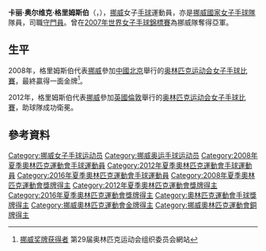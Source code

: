 {{Infobox handball biography
| name                = 卡丽·奥尔维克·格里姆斯伯<br/>{{lang|no|Kari Aalvik Grimsbø}}
| image               = [[File:Kari_Grimsboe_05-03-2009-2.jpg|200px]]
| fullname            =
| nationality         = 
| birth_date          = {{Birth date and age|1985|1|4}}<ref name=Olympic>{{cite web|title=Overview - Kari Aalvik Grimsbo|url=http://www.london2012.com/athlete/grimsbo-kari-aalvik-1044086/|publisher=Official site of the London 2012 Olympic and Paralympic Games|deadurl=yes|archiveurl=https://archive.is/20130111041254/www.london2012.com/athlete/grimsbo-kari-aalvik-1044086/|archivedate=2013-01-11|accessdate=2012-08-18}}</ref>
| birth_place         = {{NOR}}[[卑爾根|卑爾根]]
| height              = {{height|m=1.80}}
| weight              = 
| position            = [[守門員|守門員]]
| nickname            =
| currentclub         = {{flagicon|DEN}} Team Esbjerg
| clubnumber          = 12
| youthyears          = 
| youthclubs          = 
| years               = 2010-
| clubs               = {{flagicon|DEN}} Team Esbjerg
| nationalyears       = 2005-
| nationalteam        = {{hbw|NOR}}
| nationalcaps(goals) = 156 (1)
| ntupdate            = 
| title               =
| titleyears          =
| titleplace          =
| medaltable          = 
{{MedalCountry | {{NOR}} }}
{{MedalSport | 女子[[手球|手球]]}}
{{MedalCompetition|[[奧林匹克運動會|奧林匹克運動會]]}}
{{MedalGold  | [[2008年夏季奧林匹克運動會|2008年 北京]] | [[2008年夏季奧林匹克運動會女子手球比賽|女子隊際]]}}
{{MedalGold  | [[2012年夏季奧林匹克運動會|2012年 倫敦]] | [[2012年夏季奧林匹克運動會男子手球比賽|女子隊際]]}}
{{MedalBronze| [[2016年夏季奧林匹克運動會|2016年 里約熱內盧]] | [[2016年夏季奧林匹克運動會女子手球比賽|女子隊際]]}}
{{MedalCompetition|[[世界女子手球錦標賽|世界女子手球錦標賽]]}}
{{MedalSilver| [[2007年世界女子手球錦標賽|2007年 法國]] | 女子隊際}}
{{MedalGold  | [[2011年世界女子手球錦標賽|2011年 巴西]] | 女子隊際}}
{{MedalGold  | [[2015年世界女子手球錦標賽|2015年 丹麥]] | 女子隊際}}
{{MedalCompetition|[[歐洲女子手球錦標賽|歐洲女子手球錦標賽]]}}
{{MedalGold  | [[2006年歐洲女子手球錦標賽|2006年 瑞典]] | 女子隊際}}
{{MedalGold  | [[2008年歐洲女子手球錦標賽|2008年 馬其頓]] | 女子隊際}}
{{MedalGold  | [[2010年歐洲女子手球錦標賽|2010年 丹麥 / 挪威]] | 女子隊際}}
}}
'''卡丽·奥尔维克·格里姆斯伯'''（{{lang-no|Kari Aalvik Grimsbø}}，{{bd|1985年|1月4日}}），[[挪威|挪威]]女子[[手球|手球]]運動員，亦是[[挪威國家女子手球隊|挪威國家女子手球隊]]隊員，司職[[守門員|守門員]]。曾在[[2007年世界女子手球錦標賽|2007年世界女子手球錦標賽]]為挪威隊奪得亞軍。

== 生平 ==
2008年，格里姆斯伯代表[[2008年夏季奥林匹克运动会挪威代表团|挪威]]參加[[中國|中國]][[北京|北京]]舉行的[[2008年夏季奥林匹克运动会|奥林匹克运动会]][[2008年夏季奧林匹克運動會女子手球比賽|女子手球比賽]]，最終贏得一面金牌<ref>[http://ipv6.beijing2008.cn/myresults/WRM/CHI/INF/GL/92A/NOR_T.shtml 挪威奖牌获得者]{{dead link|date=2017年11月 |bot=InternetArchiveBot | fix-attempted=yes }} 第29届奥林匹克运动会组织委员会網站</ref>。

2012年，格里姆斯伯代表[[2012年夏季奥林匹克运动会挪威代表团|挪威]]參加[[英國|英國]][[倫敦|倫敦]]舉行的[[2012年夏季奥林匹克运动会|奥林匹克运动会]][[2012年夏季奧林匹克運動會女子手球比賽|女子手球比賽]]，助球隊成功衛冕。

==參考資料==
{{Reflist}}

{{2008年夏季奧運會挪威國家女子手球隊}}
{{2011年世界女子手球錦標賽挪威國家女子手球隊}}
{{2012年夏季奧運會挪威國家女子手球隊}}
{{2015年世界女子手球錦標賽挪威國家女子手球隊}}
{{Commons|Kari Aalvik Grimsbø}}

{{DEFAULTSORT:Grimsbo, Kari Aalvik}}
[[Category:挪威女子手球运动员|Category:挪威女子手球运动员]]
[[Category:挪威奥运手球运动员|Category:挪威奥运手球运动员]]
[[Category:2008年夏季奧林匹克運動會手球運動員|Category:2008年夏季奧林匹克運動會手球運動員]]
[[Category:2012年夏季奧林匹克運動會手球運動員|Category:2012年夏季奧林匹克運動會手球運動員]]
[[Category:2016年夏季奧林匹克運動會手球運動員|Category:2016年夏季奧林匹克運動會手球運動員]]
[[Category:2008年夏季奧林匹克運動會獎牌得主|Category:2008年夏季奧林匹克運動會獎牌得主]]
[[Category:2012年夏季奧林匹克運動會獎牌得主|Category:2012年夏季奧林匹克運動會獎牌得主]]
[[Category:2016年夏季奧林匹克運動會獎牌得主|Category:2016年夏季奧林匹克運動會獎牌得主]]
[[Category:奧林匹克運動會手球獎牌得主|Category:奧林匹克運動會手球獎牌得主]]
[[Category:挪威奧林匹克運動會金牌得主|Category:挪威奧林匹克運動會金牌得主]]
[[Category:挪威奧林匹克運動會銅牌得主|Category:挪威奧林匹克運動會銅牌得主]]